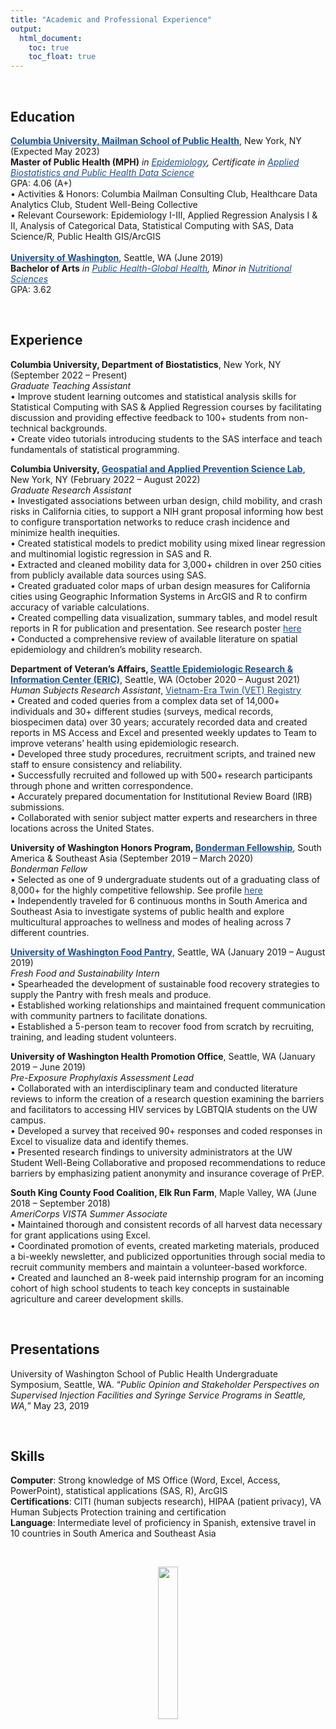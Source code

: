 ```yaml
---
title: "Academic and Professional Experience"
output: 
  html_document:
    toc: true
    toc_float: true
---
```


<style>
.list-group-item.active, .list-group-item.active:focus, .list-group-item.active:hover {
    background-color: black;
}

a:link {
    color: #1D4F91;
}

a:visited {
    color: #1D4F91;
}

 a:hover {
    color: #1D4F91;
}
</style>

<br>

## Education 
**[Columbia University, Mailman School of Public Health](https://www.publichealth.columbia.edu/)**, New York, NY (Expected May 2023) <br>
**Master of Public Health (MPH)** *in [Epidemiology](https://www.publichealth.columbia.edu/academics/degrees/master-public-health/columbia-mph/mph-epidemiology), Certificate in [Applied Biostatistics and Public Health Data Science](https://www.publichealth.columbia.edu/academics/degrees/master-public-health/certificates/applied-biostatistics-and-public-health-data-science)* <br>
GPA: 4.06 (A+) <br>
• Activities & Honors: Columbia Mailman Consulting Club, Healthcare Data Analytics Club, Student Well-Being Collective <br>
• Relevant Coursework: Epidemiology I-III, Applied Regression Analysis I & II, Analysis of Categorical Data, Statistical Computing with SAS, Data Science/R, Public Health GIS/ArcGIS <br>
<br>
**[University of Washington](https://www.washington.edu/)**, Seattle, WA (June 2019) <br>
**Bachelor of Arts** *in [Public Health-Global Health](https://sph.washington.edu/phgh), Minor in [Nutritional Sciences](https://nutr.uw.edu/undergraduate/nutrition-minor/)* <br>
GPA: 3.62

<br>

## Experience
**Columbia University, Department of Biostatistics**, New York, NY (September 2022 – Present) <br>
*Graduate Teaching Assistant* <br>
•	Improve student learning outcomes and statistical analysis skills for Statistical Computing with SAS & Applied Regression courses by facilitating discussion and providing effective feedback to 100+ students from non-technical backgrounds. <br>
•	Create video tutorials introducing students to the SAS interface and teach fundamentals of statistical programming. <br>

**Columbia University, [Geospatial and Applied Prevention Science Lab](https://www.thegapslab.org/)**, New York, NY (February 2022 – August 2022) <br>
*Graduate Research Assistant* <br>
•	Investigated associations between urban design, child mobility, and crash risks in California cities, to support a NIH grant proposal informing how best to configure transportation networks to reduce crash incidence and minimize health inequities. <br>
•	Created statistical models to predict mobility using mixed linear regression and multinomial logistic regression in SAS and R. <br>
•	Extracted and cleaned mobility data for 3,000+ children in over 250 cities from publicly available data sources using SAS. <br>
•	Created graduated color maps of urban design measures for California cities using Geographic Information Systems in ArcGIS and R to confirm accuracy of variable calculations. <br>
•	Created compelling data visualization, summary tables, and model result reports in R for publication and presentation. See research poster [here](images/Forrest_Sarah_APExPoster.pdf){width=100%} <br>
•	Conducted a comprehensive review of available literature on spatial epidemiology and children’s mobility research. <br>

**Department of Veteran's Affairs, [Seattle Epidemiologic Research & Information Center (ERIC)](https://www.seattle.eric.research.va.gov/)**, Seattle, WA (October 2020 – August 2021) <br>
*Human Subjects Research Assistant*, [Vietnam-Era Twin (VET) Registry](https://www.seattle.eric.research.va.gov/VETR/Home.asp) <br>
• Created and coded queries from a complex data set of 14,000+ individuals and 30+ different studies (surveys, medical records, biospecimen data) over 30 years; accurately recorded data and created reports in MS Access and Excel and presented weekly updates to Team to improve veterans' health using epidemiologic research. <br>
• Developed three study procedures, recruitment scripts, and trained new staff to ensure consistency and reliability. <br>
• Successfully recruited and followed up with 500+ research participants through phone and written correspondence. <br>
• Accurately prepared documentation for Institutional Review Board (IRB) submissions. <br>
• Collaborated with senior subject matter experts and researchers in three locations across the United States. <br>

**University of Washington Honors Program, [Bonderman Fellowship](https://bonderman.uw.edu/)**, South America & Southeast Asia (September 2019 – March 2020) <br>
*Bonderman Fellow* <br>
•	Selected as one of 9 undergraduate students out of a graduating class of 8,000+ for the highly competitive fellowship. See profile [here](https://bonderman.uw.edu/fellows/sarah-forrest/) <br>
•	Independently traveled for 6 continuous months in South America and Southeast Asia to investigate systems of public health and explore multicultural approaches to wellness and modes of healing across 7 different countries. <br>

**[University of Washington Food Pantry](https://www.washington.edu/anyhungryhusky/the-uw-food-pantry/)**, Seattle, WA (January 2019 – August 2019) <br>
*Fresh Food and Sustainability Intern* <br>
• Spearheaded the development of sustainable food recovery strategies to supply the Pantry with fresh meals and produce. <br>
• Established working relationships and maintained frequent communication with community partners to facilitate donations. <br>
• Established a 5-person team to recover food from scratch by recruiting, training, and leading student volunteers. <br>

**University of Washington Health Promotion Office**, Seattle, WA (January 2019 – June 2019) <br>
*Pre-Exposure Prophylaxis Assessment Lead* <br>
• Collaborated with an interdisciplinary team and conducted literature reviews to inform the creation of a research question examining the barriers and facilitators to accessing HIV services by LGBTQIA students on the UW campus. <br>
• Developed a survey that received 90+ responses and coded responses in Excel to visualize data and identify themes. <br>
• Presented research findings to university administrators at the UW Student Well-Being Collaborative and proposed recommendations to reduce barriers by emphasizing patient anonymity and insurance coverage of PrEP. <br>

**South King County Food Coalition, Elk Run Farm**, Maple Valley, WA (June 2018 – September 2018) <br>
*AmeriCorps VISTA Summer Associate* <br>
• Maintained thorough and consistent records of all harvest data necessary for grant applications using Excel. <br>
• Coordinated promotion of events, created marketing materials, produced a bi-weekly newsletter, and publicized opportunities through social media to recruit community members and maintain a volunteer-based workforce. <br>
• Created and launched an 8-week paid internship program for an incoming cohort of high school students to teach key concepts in sustainable agriculture and career development skills.

<br>

## Presentations
University of Washington School of Public Health Undergraduate Symposium, Seattle, WA. “*Public Opinion and Stakeholder Perspectives on Supervised Injection Facilities and Syringe Service Programs in Seattle, WA,*” May 23, 2019

<br>

## Skills
**Computer**: Strong knowledge of MS Office (Word, Excel, Access, PowerPoint), statistical applications (SAS, R), ArcGIS <br>
**Certifications**: CITI (human subjects research), HIPAA (patient privacy), VA Human Subjects Protection training and certification <br>
**Language**: Intermediate level of proficiency in Spanish, extensive travel in 10 countries in South America and Southeast Asia

<br>

<center>
<img src="images/logo.png" style="width:25%">
</center>
